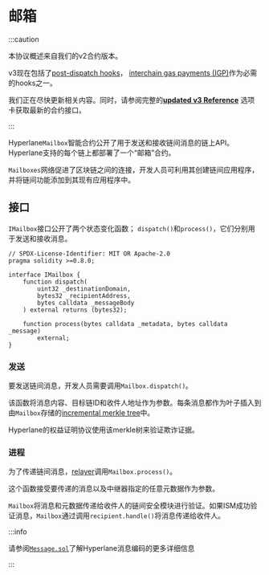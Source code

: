# 邮箱

:::caution

本协议概述来自我们的v2合约版本。

v3现在包括了[post-dispatch hooks](../reference/hooks/overview.mdx)， [interchain gas payments (IGP)](../reference/hooks/interchain-gas.mdx)作为必需的hooks之一。

我们正在尽快更新相关内容。同时，请参阅完整的[**updated v3 Reference**](../reference/messaging/messaging-interface.mdx) 选项卡获取最新的合约接口。

:::


Hyperlane`Mailbox`智能合约公开了用于发送和接收链间消息的链上API。Hyperlane支持的每个链上都部署了一个“邮箱”合约。

`Mailboxes`网络促进了区块链之间的连接，开发人员可利用其创建链间应用程序，并将链间功能添加到其现有应用程序中。

## 接口

`IMailbox`接口公开了两个状态变化函数； `dispatch()`和`process()`，它们分别用于发送和接收消息。

```solidity
// SPDX-License-Identifier: MIT OR Apache-2.0
pragma solidity >=0.8.0;

interface IMailbox {
    function dispatch(
        uint32 _destinationDomain,
        bytes32 _recipientAddress,
        bytes calldata _messageBody
    ) external returns (bytes32);

    function process(bytes calldata _metadata, bytes calldata _message)
        external;
}
```

### 发送

要发送链间消息，开发人员需要调用`Mailbox.dispatch()`。

该函数将消息内容、目标链ID和收件人地址作为参数。每条消息都作为叶子插入到由`Mailbox`存储的[incremental merkle tree](https://medium.com/@josephdelong/ethereum-2-0-deposit-merkle-tree-13ec8404ca4f)中。

Hyperlane的权益证明协议使用该merkle树来验证欺诈证据。

### 进程

为了传递链间消息，[relayer](./agents/relayer.mdx)调用`Mailbox.process()`。

这个函数接受要传递的消息以及中继器指定的任意元数据作为参数。

`Mailbox`将消息和元数据传递给收件人的链间安全模块进行验证。如果ISM成功验证消息，`Mailbox`通过调用`recipient.handle()`将消息传递给收件人。

:::info

请参阅[`Message.sol`](https://github.com/hyperlane-xyz/hyperlane-monorepo/blob/main/solidity/contracts/libs/Message.sol)了解Hyperlane消息编码的更多详细信息

:::
